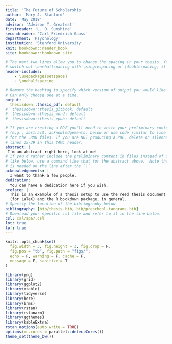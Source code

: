 ```yaml
---
title: 'The Future of Scholarship'
author: 'Mary J. Stanford'
date: 'May 2018'
advisor: 'Advisor T. Greatest'
firstreader: 'L. O. Sunshine'
secondreader: 'Carl Friedrich Gauss'
department: 'Psychology'
institution: 'Stanford University'
knit: bookdown::render_book
site: bookdown::bookdown_site

# The next two lines allow you to change the spacing in your thesis. You can 
# switch out \onehalfspacing with \singlespacing or \doublespacing, if desired.
header-includes:
    - \usepackage{setspace}
    - \onehalfspacing

# Remove the hashtag to specify which version of output you would like.
# Can only choose one at a time.
output:
  thesisdown::thesis_pdf: default 
#  thesisdown::thesis_gitbook: default         
#  thesisdown::thesis_word: default
#  thesisdown::thesis_epub: default

# If you are creating a PDF you'll need to write your preliminary content 
# (e.g., abstract, acknowledgements) below or use code similar to line 25-26 
# for the .RMD files. If you are NOT producing a PDF, delete or silence
# lines 25-39 in this YAML header.
abstract: |
 I'm an abstract right here, look at me!
# If you'd rather include the preliminary content in files instead of inline
# like below, use a command like that for the abstract above.  Note that a tab 
# is needed on the line after the `|`.
acknowledgements: |
  I want to thank a few people.
dedication: |
  You can have a dedication here if you wish. 
preface: |
  This is an example of a thesis setup to use the reed thesis document class 
  (for LaTeX) and the R bookdown package, in general.
# Specify the location of the bibliography below
bibliography: [bib/thesis.bib, bib/preschool-tangrams.bib]
# Download your specific csl file and refer to it in the line below.
csl: csl/apa7.csl
lot: true
lof: true
---
```


```r
knitr::opts_chunk$set(
  fig.width = 3, fig.height = 3, fig.crop = F,
  fig.pos = "tb", fig.path = "figs/",
  echo = F, warning = F, cache = F,
  message = F, sanitize = T
)

library(png)
library(grid)
library(ggplot2)
library(xtable)
library(tidyverse)
library(here)
library(brms)
library(rstan)
library(rstanarm)
library(ggthemes)
library(kableExtra)
rstan_options(auto_write = TRUE)
options(mc.cores = parallel::detectCores())
theme_set(theme_bw())

```